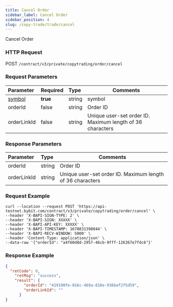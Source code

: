 ```yaml
---
title: Cancel Order
sidebar_label: Cancel Order
sidebar_position: 4
slug: /copy-trade/trade/cancel
---
```



Cancel Order

### HTTP Request
POST `/contract/v3/private/copytrading/order/cancel`

### Request Parameters
| Parameter | Required | Type | Comments|
|:----- |:-------|:-----|------ |
|[symbol](../enum#symbol) |**true** |string |symbol |
|orderId |false |string |Order ID |
|orderLinkId |false |string |Unique user-set order ID. Maximum length of 36 characters |

### Response Parameters
| Parameter | Type | Comments|
|:----- |:-----|----- |
|orderId |string |Order ID |
|orderLinkId |string |Unique user-set order ID. Maximum length of 36 characters |

### Request Example

```http
curl --location --request POST 'https://api-testnet.bybit.com/contract/v3/private/copytrading/order/cancel' \
--header 'X-BAPI-SIGN-TYPE: 2' \
--header 'X-BAPI-SIGN: XXXXX' \
--header 'X-BAPI-API-KEY: XXXXX' \
--header 'X-BAPI-TIMESTAMP: 1670831398044' \
--header 'X-BAPI-RECV-WINDOW: 5000' \
--header 'Content-Type: application/json' \
--data-raw '{"orderId": "a4f60d8d-2957-46cb-9fff-126367e7fdc6"}'
```

### Response Example

```json
{
  "retCode": 0,
    "retMsg": "success",
    "result": {
        "orderId": "419190fe-016c-469a-810e-936bef2f5d59",
        "orderLinkId": ""
      }
}
```